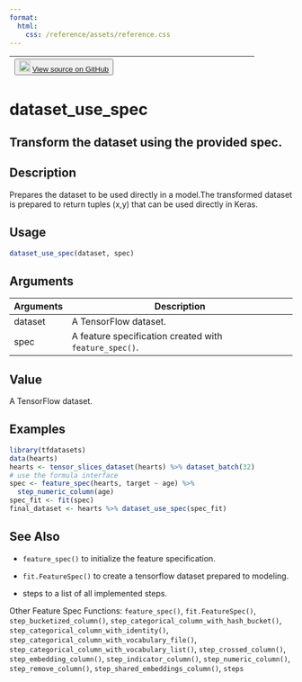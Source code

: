 ```yaml
---
format:
  html:
    css: /reference/assets/reference.css
---
```


| <button class="button"> ![](/reference/assets/GitHub-Mark-32px.png){width="20"} [View source on GitHub](https://github.com/rstudio/tfdatasets//blob/main/R/feature_spec.R#L1057) </button> |
|:------------------------------:|:--------------------------------------:|

# dataset_use_spec

## Transform the dataset using the provided spec.

## Description
Prepares the dataset to be used directly in a model.The transformed dataset is prepared to return tuples (x,y) that can be used directly in Keras. 


## Usage
```r
dataset_use_spec(dataset, spec) 
```

## Arguments
|Arguments|Description|
|---|---|
| dataset | A TensorFlow dataset. |
| spec | A feature specification created with `feature_spec()`. |



## Value
A TensorFlow dataset. 


## Examples
```r
library(tfdatasets) 
data(hearts) 
hearts <- tensor_slices_dataset(hearts) %>% dataset_batch(32) 
# use the formula interface 
spec <- feature_spec(hearts, target ~ age) %>% 
  step_numeric_column(age) 
spec_fit <- fit(spec) 
final_dataset <- hearts %>% dataset_use_spec(spec_fit) 
```

## See Also

- `feature_spec()` to initialize the feature specification. 

- `fit.FeatureSpec()` to create a tensorflow dataset prepared to modeling. 

- steps to a list of all implemented steps. 

Other Feature Spec Functions:  `feature_spec()`, `fit.FeatureSpec()`, `step_bucketized_column()`, `step_categorical_column_with_hash_bucket()`, `step_categorical_column_with_identity()`, `step_categorical_column_with_vocabulary_file()`, `step_categorical_column_with_vocabulary_list()`, `step_crossed_column()`, `step_embedding_column()`, `step_indicator_column()`, `step_numeric_column()`, `step_remove_column()`, `step_shared_embeddings_column()`, `steps`

